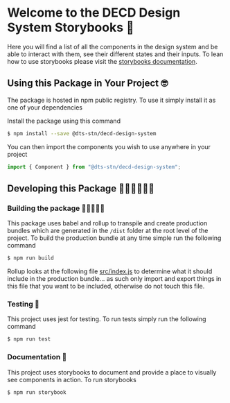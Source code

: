 
<Meta title="Documentation/Introduction" />


# Welcome to the DECD Design System Storybooks 🎨

Here you will find a list of all the components in the design system and be able to interact with them, see their different states and their inputs. To lean how to use storybooks please visit the [storybooks documentation](https://storybook.js.org/docs/react/get-started/introduction).

## Using this Package in Your Project 🤓

The package is hosted in npm public registry. To use it simply install it as one of your dependencies

Install the package using this command

```bash
$ npm install --save @dts-stn/decd-design-system
```



You can then import the components you wish to use anywhere in your project

```js
import { Component } from "@dts-stn/decd-design-system";
```

## Developing this Package 👨🏽‍💻👩🏽‍💻

### Building the package 👷🏽‍♀️👷🏽

This package uses babel and rollup to transpile and create production bundles which are generated in the `/dist` folder at the root level of the project. To build the production bundle at any time simple run the following command

```bash
$ npm run build
```

Rollup looks at the following file [src/index.js](src/index.js) to determine what it should include in the production bundle... as such only import and export things in this file that you want to be included, otherwise do not touch this file.

### Testing 🧪

This project uses jest for testing. To run tests simply run the following command

```bash
$ npm run test
```

### Documentation 📝

This project uses storybooks to document and provide a place to visually see components in action. To run storybooks

```bash
$ npm run storybook
```

